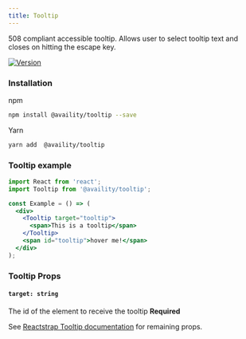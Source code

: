 ```yaml
---
title: Tooltip
---
```


508 compliant accessible tooltip.  Allows user to select tooltip text and closes on hitting the escape key.

[![Version](https://img.shields.io/npm/v/@availity/tooltip.svg?style=for-the-badge)](https://www.npmjs.com/package/@availity/tooltip)

### Installation

npm

```bash
npm install @availity/tooltip --save
```

Yarn

```bash
yarn add  @availity/tooltip
```

### Tooltip example

```jsx
import React from 'react';
import Tooltip from '@availity/tooltip';

const Example = () => (
  <div>
    <Tooltip target="tooltip">
      <span>This is a tooltip</span>
    </Tooltip>
    <span id="tooltip">hover me!</span>
  </div>
);
```

### Tooltip Props

#### `target: string`

The id of the element to receive the tooltip **Required**

See [Reactstrap Tooltip documentation](https://reactstrap.github.io/?path=/docs/components-tooltip--tooltip) for remaining props.
